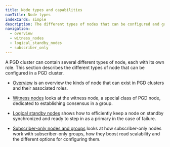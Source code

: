 ```yaml
---
title: Node types and capabilities
navTitle: Node types
indexCards: simple
description: The different types of nodes that can be configured and grouped in a PGD cluster
navigation:
  - overview
  - witness_nodes
  - logical_standby_nodes
  - subscriber_only
---
```


A PGD cluster can contain several different types of node, each with its own role. This section describes the different types of node that can be configured in a PGD cluster.

* [Overview](overview) is an overview the kinds of node that can exist in PGD clusters and their associated roles.

* [Witness nodes](witness_nodes) looks at the witness node, a special class of PGD node, dedicated to establishing consensus in a group.

* [Logical standby nodes](logical_standby_nodes) shows how to efficiently keep a node on standby synchronized and ready to step in as a primary in the case of failure.

* [Subscriber-only nodes and groups](subscriber_only) looks at how subscriber-only nodes work with subscriber-only groups, how they boost read scalability and the different options for configuring them.


